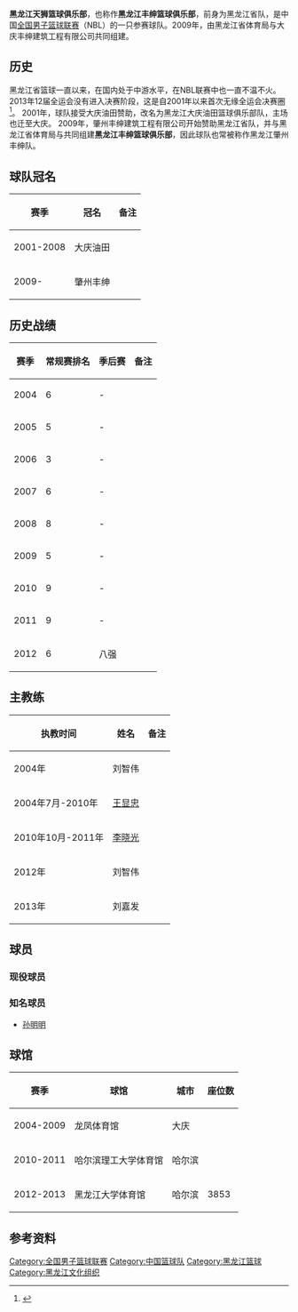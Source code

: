 {{Infobox CBA club
| 全称= 黑龙江丰绅篮球俱乐部
| color1=#FFFFFF
| color2=#c91433
| 会徽 = [[FILE:Heilongjiang_Tianshi.jpg|150px]]
| 简称 = 黑龙江
| 球队冠名 = 黑龙江肇州丰绅
| 成立时间 = 2009年
| 解散时间 =
| 球队历史 = 黑龙江省队（-2008）<br/>黑龙江丰绅（2009-）
| 城市 = [[哈尔滨|哈尔滨]]
| 球馆 = [[黑龙江大学|黑龙江大学]]体育馆
| 座位 =
| 拥有者 = 
| 董事长 =
| 总经理 = 刘文雷
| 主教练 = {{flagicon|TPE}} [[刘嘉发|刘嘉发]]
| 球队颜色 =白、红
| 啦啦队 =
| 吉祥物 =
| 联赛 =[[全国男子篮球联赛|全国男子篮球联赛]]
| 夺冠 =
| 网站 =
| current = 2013年NBL联赛
}}'''黑龙江天狮篮球俱乐部'''，也称作'''黑龙江丰绅篮球俱乐部'''，前身为黑龙江省队，是中国[[全国男子篮球联赛|全国男子篮球联赛]]（NBL）的一只参赛球队。2009年，由黑龙江省体育局与大庆丰绅建筑工程有限公司共同组建。
==历史==
黑龙江省篮球一直以来，在国内处于中游水平，在NBL联赛中也一直不温不火。2013年12届全运会没有进入决赛阶段，这是自2001年以来首次无缘全运会决赛圈<ref>{{Cite web |url=http://sports.sohu.com/20130423/n373711822.shtml |title=黑龙江男篮遭遇四连败 无缘2013年全运会决赛圈 |access-date=2013-06-06 |archive-date=2019-06-03 |archive-url=https://web.archive.org/web/20190603031521/http://sports.sohu.com/20130423/n373711822.shtml |dead-url=no }}</ref>。
2001年，球队接受大庆油田赞助，改名为黑龙江大庆油田篮球俱乐部队，主场也迁至大庆。
2009年，肇州丰绅建筑工程有限公司开始赞助黑龙江省队，并与黑龙江省体育局与共同组建'''黑龙江丰绅篮球俱乐部'''，因此球队也常被称作黑龙江肇州丰绅队。
==球队冠名==
{| class="wikitable" style="text-align:center"
|-
! 赛季 !!冠名 !! 备注
|-
|2001-2008||大庆油田||
|-
|2009-||肇州丰绅||
|}
==历史战绩==
{| class="wikitable" style="text-align:center"
|-
! 赛季 !!常规赛排名 !! 季后赛 !! 备注
|-
| 2004 ||6|| -||
|-
| 2005 ||5|| -||
|-
| 2006 ||3|| -||
|-
| 2007 ||6|| -||
|-
| 2008 ||8|| -||
|-
| 2009 ||5|| -||
|-
| 2010 || 9 || - ||
|-
| 2011 || 9 || - ||
|-
| 2012 || 6 || 八强 ||
|}
==主教练==
{| class="wikitable"
|-
! 执教时间 !! 姓名 !! 备注
|-
| 2004年||{{flagicon|CHN}} 刘智伟||
|-
| 2004年7月-2010年||{{flagicon|CHN}} [[王显忠|王显忠]]||
|-
| 2010年10月-2011年||{{flagicon|CHN}} [[李晓光|李晓光]]||
|-
|2012年||{{flagicon|CHN}} 刘智伟||
|-
|2013年||{{flagicon|TPE}} 刘嘉发||
|}
==球员==
===现役球员=== 
{{CBA players header|style=s1}}
{{CBA player | num =8 | name =王楠 | pos =G | nat = CHN }}
{{CBA player | num =21 | name =刘旭 | pos =F | nat = CHN }}
{{CBA player | num =1 | name =于学林 | pos =G | nat = CHN }}
{{CBA player | num =6 | name =胡志强 | pos =F | nat = CHN }}
{{CBA player | num =20 | name =张俊雄 | pos =F | nat = CHN }}
{{CBA player | num =7 | name =李晋 | pos =F | nat = CHN }}
{{CBA player | num =10| name =何梦新 | pos =F | nat = CHN }}
{{CBA player | num =0 | name =于刚 | pos =C | nat = CHN }}
{{CBA player | num =4 | name =金明 | pos =G | nat = CHN }}
{{CBA player | num =9 | name =王大鹏 | pos =F | nat = CHN }}
{{CBA player | num =11 | name =李金洋 | pos =F | nat = CHN }}
{{CBA player | num =33 | name =凯文·平克尼 | pos =C | nat = USA }}
{{CBA players footer|updated =2013-6-9  | url =http://cba.gov.cn/cbastats/nbl/teamplayer.aspx#Team1 |title =NBL球队球员}}

===知名球员===
* [[孙明明|孙明明]]
==球馆==
{| class="wikitable"
|-
!赛季
!球馆
!城市
!座位数
|-
|2004-2009
|龙凤体育馆
|大庆
|
|-
|2010-2011
|哈尔滨理工大学体育馆
|哈尔滨
|
|-
|2012-2013
|黑龙江大学体育馆
|哈尔滨
|3853
|}

==参考资料==
{{reflist|2}}

{{全国男子篮球联赛}}

[[Category:全国男子篮球联赛|Category:全国男子篮球联赛]]
[[Category:中国篮球队|Category:中国篮球队]]
[[Category:黑龙江篮球|Category:黑龙江篮球]]
[[Category:黑龙江文化组织|Category:黑龙江文化组织]]